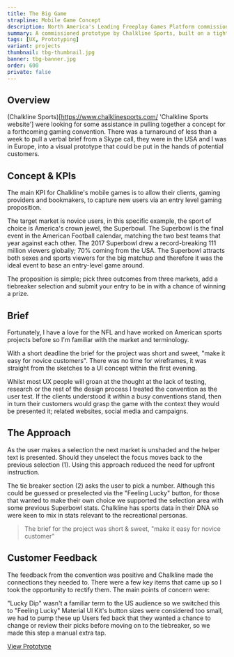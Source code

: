 ```yaml
---
title: The Big Game
strapline: Mobile Game Concept
description: North America's Leading Freeplay Games Platform commissioned a new mobile game concept.
summary: A commissioned prototype by Chalkline Sports, built on a tight turnaround.
tags: [UX, Prototyping]
variant: projects
thumbnail: tbg-thumbnail.jpg
banner: tbg-banner.jpg
order: 600
private: false
---
```


## Overview

(Chalkline Sports)[https://www.chalklinesports.com/ 'Chalkline Sports website'] were looking for some assistance in pulling together a concept for a forthcoming gaming convention. There was a turnaround of less than a week to pull a verbal brief from a Skype call, they were in the USA and I was in Europe, into a visual prototype that could be put in the hands of potential customers.

## Concept & KPIs

The main KPI for Chalkline's mobile games is to allow their clients, gaming providers and bookmakers, to capture new users via an entry level gaming proposition.

The target market is novice users, in this specific example, the sport of choice is America's crown jewel, the Superbowl. The Superbowl is the final event in the American Football calendar, matching the two best teams that year against each other. The 2017 Superbowl drew a record-breaking 111 million viewers globally; 70% coming from the USA. The Superbowl attracts both sexes and sports viewers for the big matchup and therefore it was the ideal event to base an entry-level game around.

The proposition is simple; pick three outcomes from three markets, add a tiebreaker selection and submit your entry to be in with a chance of winning a prize.

## Brief

Fortunately, I have a love for the NFL and have worked on American sports projects before so I'm familiar with the market and terminology.

With a short deadline the brief for the project was short and sweet, "make it easy for novice customers". There was no time for wireframes, it was straight from the sketches to a UI concept within the first evening.

Whilst most UX people will groan at the thought at the lack of testing, research or the rest of the design process I treated the convention as the user test. If the clients understood it within a busy conventions stand, then in turn their customers would grasp the game with the context they would be presented it; related websites, social media and campaigns.

<ImageText sectionColour="section-white" image="tbg-approach" altText="Snapshots of the prototype">

## The Approach

As the user makes a selection the next market is unshaded and the helper text is presented. Should they unselect the focus moves back to the previous selection (1). Using this approach reduced the need for upfront instruction.

The tie breaker section (2) asks the user to pick a number. Although this could be guessed or preselected via the "Feeling Lucky" button, for those that wanted to make their own choice we supported the selection area with some previous Superbowl stats. Chalkline has sports data in their DNA so were keen to mix in stats relevant to the recreational personas.

</ImageText>

<Blockquote>
  The brief for the project was short &amp; sweet, "make it easy for novice
  customer"
</Blockquote>

<ImageText image="tbg-mockup" altText="Screenshot inside a mobile phone">

## Customer Feedback

The feedback from the convention was positive and Chalkline made the connections they needed to. There were a few key items that came up so I took the opportunity to rectify them. The main points of concern were:

"Lucky Dip" wasn't a familiar term to the US audience so we switched this to "Feeling Lucky"
Material UI Kit's button sizes were considered too small, we had to pump these up
Users fed back that they wanted a chance to change or review their picks before moving on to the tiebreaker, so we made this step a manual extra tap.

<div className="my-8">
  <a
    href="https://marvelapp.com/52479f3"
    className="btn btn-primary"
    target="_blank"
  >
    View Prototype
  </a>
</div>

</ImageText>
